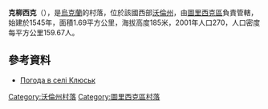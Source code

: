 {{coord|51|4|28|N|24|36|49|E|scale:30000|display=title}}

'''克柳西克'''（{{lang-uk|Клюськ}}），是[[烏克蘭|烏克蘭]]的村落，位於該國西部[[沃倫州|沃倫州]]，由[[圖里西克區|圖里西克區]]負責管轄，始建於1545年，面積1.69平方公里，海拔高度185米，2001年人口270，人口密度每平方公里159.67人。

==參考資料==
* [http://weather.in.ua/ua/volynskaja/10748 Погода в селі Клюськ] {{Wayback|url=http://weather.in.ua/ua/volynskaja/10748 |date=20111219110932 }}

[[Category:沃倫州村落|Category:沃倫州村落]]
[[Category:圖里西克區村落|Category:圖里西克區村落]]


{{Volyn-geo-stub}}